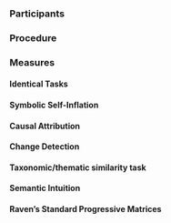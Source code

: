 
### Participants 

### Procedure 


### Measures 

#### Identical Tasks

#### Symbolic Self-Inflation 

#### Causal Attribution 

#### Change Detection 

#### Taxonomic/thematic similarity task

#### Semantic Intuition 

#### Raven's Standard Progressive Matrices 

